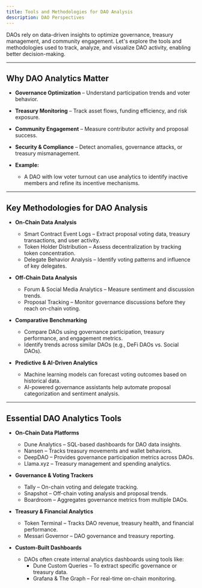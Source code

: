 ```yaml
---
title: Tools and Methodologies for DAO Analysis
description: DAO Perspectives
---
```


DAOs rely on data-driven insights to optimize governance, treasury management, and community engagement. Let's explore the tools and methodologies used to track, analyze, and visualize DAO activity, enabling better decision-making.  

---

## Why DAO Analytics Matter 

- **Governance Optimization** – Understand participation trends and voter behavior.  
- **Treasury Monitoring** – Track asset flows, funding efficiency, and risk exposure.  
- **Community Engagement** – Measure contributor activity and proposal success.  
- **Security & Compliance** – Detect anomalies, governance attacks, or treasury mismanagement.  

- **Example:**  
  - A DAO with low voter turnout can use analytics to identify inactive members and refine its incentive mechanisms.  

---

## Key Methodologies for DAO Analysis 

- **On-Chain Data Analysis**  
  - Smart Contract Event Logs – Extract proposal voting data, treasury transactions, and user activity.  
  - Token Holder Distribution – Assess decentralization by tracking token concentration.  
  - Delegate Behavior Analysis – Identify voting patterns and influence of key delegates.  

- **Off-Chain Data Analysis**  
  - Forum & Social Media Analytics – Measure sentiment and discussion trends.  
  - Proposal Tracking – Monitor governance discussions before they reach on-chain voting.  

- **Comparative Benchmarking**  
  - Compare DAOs using governance participation, treasury performance, and engagement metrics.  
  - Identify trends across similar DAOs (e.g., DeFi DAOs vs. Social DAOs).  

- **Predictive & AI-Driven Analytics**  
  - Machine learning models can forecast voting outcomes based on historical data.  
  - AI-powered governance assistants help automate proposal categorization and sentiment analysis.  

---

## Essential DAO Analytics Tools 

- **On-Chain Data Platforms**  
  - Dune Analytics – SQL-based dashboards for DAO data insights.  
  - Nansen – Tracks treasury movements and wallet behaviors.  
  - DeepDAO – Provides governance participation metrics across DAOs.  
  - Llama.xyz – Treasury management and spending analytics.  

- **Governance & Voting Trackers**  
  - Tally – On-chain voting and delegate tracking.  
  - Snapshot – Off-chain voting analysis and proposal trends.  
  - Boardroom – Aggregates governance metrics from multiple DAOs.  

- **Treasury & Financial Analytics**  
  - Token Terminal – Tracks DAO revenue, treasury health, and financial performance.  
  - Messari Governor – DAO governance and treasury reporting.  

- **Custom-Built Dashboards**  
  - DAOs often create internal analytics dashboards using tools like:  
    - Dune Custom Queries – To extract specific governance or treasury data.  
    - Grafana & The Graph – For real-time on-chain monitoring.  

